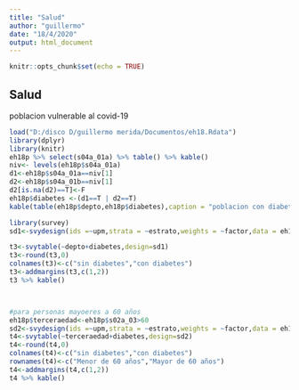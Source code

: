 ---
title: "Salud"
author: "guillermo"
date: "18/4/2020"
output: html_document
---

```{r setup, include=FALSE}
knitr::opts_chunk$set(echo = TRUE)
```

## Salud

poblacion vulnerable al covid-19

```{r,echo=FALSE,message=FALSE}
load("D:/disco D/guillermo merida/Documentos/eh18.Rdata")
library(dplyr)
library(knitr)
eh18p %>% select(s04a_01a) %>% table() %>% kable()
niv<- levels(eh18p$s04a_01a)
d1<-eh18p$s04a_01a==niv[1]
d2<-eh18p$s04a_01b==niv[1]
d2[is.na(d2)==T]<-F
eh18p$diabetes <-(d1==T | d2==T)
kable(table(eh18p$depto,eh18p$diabetes),caption = "poblacion con diabetes en la muestra")

library(survey)
sd1<-svydesign(ids =~upm,strata = ~estrato,weights = ~factor,data = eh18p)

t3<-svytable(~depto+diabetes,design=sd1)
t3<-round(t3,0)
colnames(t3)<-c("sin diabetes","con diabetes")
t3<-addmargins(t3,c(1,2))
t3 %>% kable()



#para personas mayoeres a 60 años
eh18p$terceraedad<-eh18p$s02a_03>60
sd2<-svydesign(ids =~upm,strata = ~estrato,weights = ~factor,data = eh18p)
t4<-svytable(~terceraedad+diabetes,design=sd2)
t4<-round(t4,0)
colnames(t4)<-c("sin diabetes","con diabetes")
rownames(t4)<-c("Menor de 60 años","Mayor de 60 años")
t4<-addmargins(t4,c(1,2))
t4 %>% kable()

```